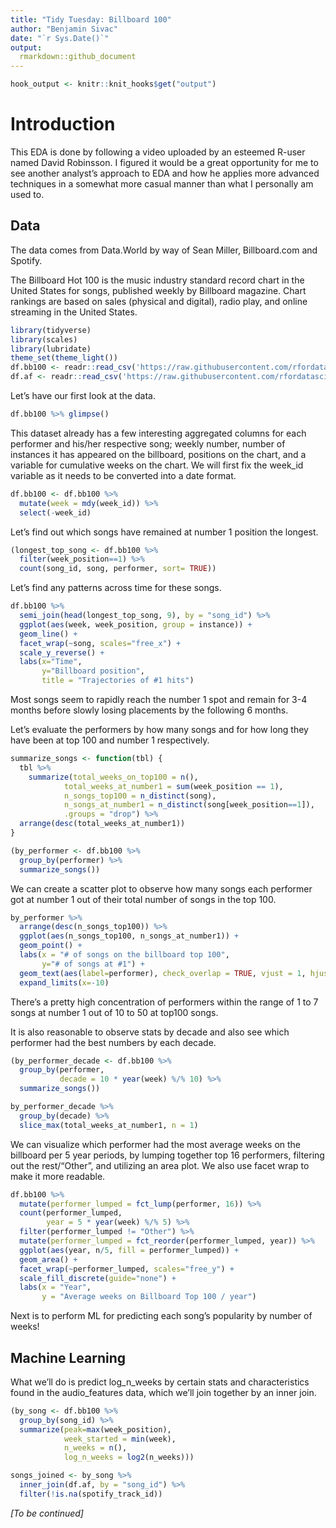 ---
title: "Tidy Tuesday: Billboard 100"
author: "Benjamin Sivac"
date: "`r Sys.Date()`"
output: 
  rmarkdown::github_document
---
```{r, include=FALSE}
hook_output <- knitr::knit_hooks$get("output")
```

# Introduction
This EDA is done by following a video uploaded by an esteemed R-user named David Robinsson. I figured it would be a great opportunity for me to see another analyst's approach to EDA and how he applies more advanced techniques in a somewhat more casual manner than what I personally am used to. 

## Data

The data comes from Data.World by way of Sean Miller, Billboard.com and Spotify.

The Billboard Hot 100 is the music industry standard record chart in the United States for songs, published weekly by Billboard magazine. Chart rankings are based on sales (physical and digital), radio play, and online streaming in the United States.


```{r Loading packages, message=FALSE, warning=FALSE}
library(tidyverse)
library(scales)
library(lubridate)
theme_set(theme_light())
df.bb100 <- readr::read_csv('https://raw.githubusercontent.com/rfordatascience/tidytuesday/master/data/2021/2021-09-14/billboard.csv')
df.af <- readr::read_csv('https://raw.githubusercontent.com/rfordatascience/tidytuesday/master/data/2021/2021-09-14/audio_features.csv')
```

Let's have our first look at the data.
```{r}
df.bb100 %>% glimpse()
```

This dataset already has a few interesting aggregated columns for each performer and his/her respective song; weekly number, number of instances it has appeared on the billboard, positions on the chart, and a variable for cumulative weeks on the chart. We will first fix the week_id variable as it needs to be converted into a date format.

```{r}
df.bb100 <- df.bb100 %>% 
  mutate(week = mdy(week_id)) %>% 
  select(-week_id)
```

Let's find out which songs have remained at number 1 position the longest.
```{r}
(longest_top_song <- df.bb100 %>% 
  filter(week_position==1) %>% 
  count(song_id, song, performer, sort= TRUE))
```

Let's find any patterns across time for these songs.
```{r}
df.bb100 %>% 
  semi_join(head(longest_top_song, 9), by = "song_id") %>% 
  ggplot(aes(week, week_position, group = instance)) +
  geom_line() +
  facet_wrap(~song, scales="free_x") +
  scale_y_reverse() +
  labs(x="Time",
       y="Billboard position",
       title = "Trajectories of #1 hits")
```

Most songs seem to rapidly reach the number 1 spot and remain for 3-4 months before slowly losing placements by the following 6 months. 

Let's evaluate the performers by how many songs and for how long they have been at top 100 and number 1 respectively.
```{r}
summarize_songs <- function(tbl) {
  tbl %>% 
    summarize(total_weeks_on_top100 = n(),
            total_weeks_at_number1 = sum(week_position == 1),
            n_songs_top100 = n_distinct(song),
            n_songs_at_number1 = n_distinct(song[week_position==1]),
            .groups = "drop") %>% 
  arrange(desc(total_weeks_at_number1))
}

(by_performer <- df.bb100 %>% 
  group_by(performer) %>% 
  summarize_songs())
```

We can create a scatter plot to observe how many songs each performer got at number 1 out of their total number of songs in the top 100.
```{r}
by_performer %>% 
  arrange(desc(n_songs_top100)) %>% 
  ggplot(aes(n_songs_top100, n_songs_at_number1)) +
  geom_point() +
  labs(x = "# of songs on the billboard top 100",
       y="# of songs at #1") +
  geom_text(aes(label=performer), check_overlap = TRUE, vjust = 1, hjust = 1) +
  expand_limits(x=-10)
```

There's a pretty high concentration of performers within the range of 1 to 7 songs at number 1 out of 10 to 50 at top100 songs.

It is also reasonable to observe stats by decade and also see which performer had the best numbers by each decade.
```{r}
(by_performer_decade <- df.bb100 %>% 
  group_by(performer, 
           decade = 10 * year(week) %/% 10) %>% 
  summarize_songs())
```

```{r}
by_performer_decade %>% 
  group_by(decade) %>% 
  slice_max(total_weeks_at_number1, n = 1)
```

We can visualize which performer had the most average weeks on the billboard per 5 year periods, by lumping together top 16 performers, filtering out the rest/"Other", and utilizing an area plot. We also use facet wrap to make it more readable.
```{r}
df.bb100 %>% 
  mutate(performer_lumped = fct_lump(performer, 16)) %>% 
  count(performer_lumped,
        year = 5 * year(week) %/% 5) %>% 
  filter(performer_lumped != "Other") %>% 
  mutate(performer_lumped = fct_reorder(performer_lumped, year)) %>% 
  ggplot(aes(year, n/5, fill = performer_lumped)) + 
  geom_area() +
  facet_wrap(~performer_lumped, scales="free_y") +
  scale_fill_discrete(guide="none") +
  labs(x = "Year", 
       y = "Average weeks on Billboard Top 100 / year")
```


Next is to perform ML for predicting each song's popularity by number of weeks!

## Machine Learning

What we'll do is predict log_n_weeks by certain stats and characteristics found in the audio_features data, which we'll join together by an inner join.
```{r}
(by_song <- df.bb100 %>% 
  group_by(song_id) %>% 
  summarize(peak=max(week_position),
            week_started = min(week),
            n_weeks = n(),
            log_n_weeks = log2(n_weeks)))
```

```{r}
songs_joined <- by_song %>%
  inner_join(df.af, by = "song_id") %>%
  filter(!is.na(spotify_track_id))
```


*[To be continued]*















